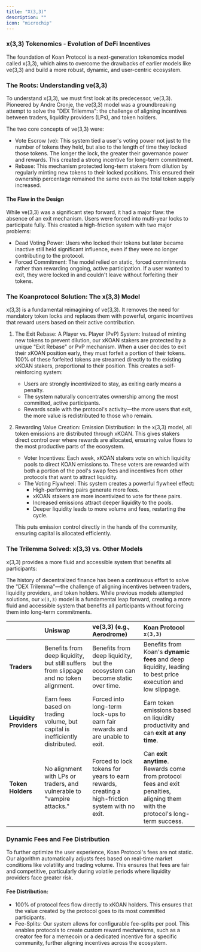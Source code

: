 ```yaml
---
title: "X(3,3)"
description: ""
icon: "microchip"
---
```


### x(3,3) Tokenomics - Evolution of DeFi Incentives

The foundation of Koan Protocol is a next-generation tokenomics model called x(3,3), which aims to overcome the drawbacks of earlier models like ve(3,3) and build a more robust, dynamic, and user-centric ecosystem.

### The Roots: Understanding ve(3,3)

To understand x(3,3), we must first look at its predecessor, ve(3,3). Pioneered by Andre Cronje, the ve(3,3) model was a groundbreaking attempt to solve the "DEX Trilemma": the challenge of aligning incentives between traders, liquidity providers (LPs), and token holders.

The two core concepts of ve(3,3) were:

- Vote Escrow (ve): This system tied a user's voting power not just to the number of tokens they held, but also to the length of time they locked those tokens. The longer the lock, the greater their governance power and rewards. This created a strong incentive for long-term commitment.
- Rebase: This mechanism protected long-term stakers from dilution by regularly minting new tokens to their locked positions. This ensured their ownership percentage remained the same even as the total token supply increased.

#### The Flaw in the Design

While ve(3,3) was a significant step forward, it had a major flaw: the absence of an exit mechanism. Users were forced into multi-year locks to participate fully. This created a high-friction system with two major problems:

- Dead Voting Power: Users who locked their tokens but later became inactive still held significant influence, even if they were no longer contributing to the protocol.
- Forced Commitment: The model relied on static, forced commitments rather than rewarding ongoing, active participation. If a user wanted to exit, they were locked in and couldn't leave without forfeiting their tokens.

### The Koanprotocol Solution: The x(3,3) Model

x(3,3) is a fundamental reimagining of ve(3,3). It removes the need for mandatory token locks and replaces them with powerful, organic incentives that reward users based on their active contribution.

1.  The Exit Rebase: A Player vs. Player (PvP) System: Instead of minting new tokens to prevent dilution, our xKOAN stakers are protected by a unique "Exit Rebase" or PvP mechanism. When a user decides to exit their xKOAN position early, they must forfeit a portion of their tokens. 100% of these forfeited tokens are streamed directly to the existing xKOAN stakers, proportional to their position.
    This creates a self-reinforcing system:
    - Users are strongly incentivized to stay, as exiting early means a penalty.
    - The system naturally concentrates ownership among the most committed, active participants.
    - Rewards scale with the protocol's activity—the more users that exit, the more value is redistributed to those who remain.
2.  Rewarding Value Creation: Emission Distribution: In the x(3,3) model, all token emissions are distributed through xKOAN. This gives stakers direct control over where rewards are allocated, ensuring value flows to the most productive parts of the ecosystem.

    - Voter Incentives: Each week, xKOAN stakers vote on which liquidity pools to direct KOAN emissions to. These voters are rewarded with both a portion of the pool's swap fees and incentives from other protocols that want to attract liquidity.
    - The Voting Flywheel: This system creates a powerful flywheel effect:
      - High-performing pairs generate more fees.
      - xKOAN stakers are more incentivized to vote for these pairs.
      - Increased emissions attract deeper liquidity to the pools.
      - Deeper liquidity leads to more volume and fees, restarting the cycle.

    This puts emission control directly in the hands of the community, ensuring capital is allocated efficiently.

### The Trilemma Solved: x(3,3) vs. Other Models

x(3,3) provides a more fluid and accessible system that benefits all participants:

The history of decentralized finance has been a continuous effort to solve the "DEX Trilemma"—the challenge of aligning incentives between traders, liquidity providers, and token holders. While previous models attempted solutions, our `x(3,3)` model is a fundamental leap forward, creating a more fluid and accessible system that benefits all participants without forcing them into long-term commitments.


| | Uniswap | ve(3,3) (e.g., Aerodrome) | **Koan Protocol `x(3,3)`** |
| :--- | :--- | :--- | :--- |
| **Traders** | Benefits from deep liquidity, but still suffers from slippage and no token alignment. | Benefits from deep liquidity, but the ecosystem can become static over time. | Benefits from Koan's **dynamic fees** and deep liquidity, leading to best price execution and low slippage. |
| **Liquidity Providers** | Earn fees based on trading volume, but capital is inefficiently distributed. | Forced into long-term lock-ups to earn fair rewards and are unable to exit. | Earn token emissions based on liquidity productivity and can **exit at any time**. |
| **Token Holders** | No alignment with LPs or traders, and vulnerable to "vampire attacks." | Forced to lock tokens for years to earn rewards, creating a high-friction system with no exit. | Can **exit anytime**. Rewards come from protocol fees and exit penalties, aligning them with the protocol's long-term success. |



### Dynamic Fees and Fee Distribution

To further optimize the user experience, Koan Protocol's fees are not static. Our algorithm automatically adjusts fees based on real-time market conditions like volatility and trading volume. This ensures that fees are fair and competitive, particularly during volatile periods where liquidity providers face greater risk.



#### Fee Distribution:

- 100% of protocol fees flow directly to xKOAN holders. This ensures that the value created by the protocol goes to its most committed participants.
- Fee-Splits: Our system allows for configurable fee-splits per pool. This enables protocols to create custom reward mechanisms, such as a creator fee for a memecoin or a dedicated incentive for a specific community, further aligning incentives across the ecosystem.

